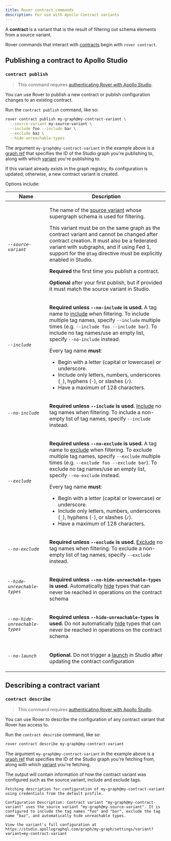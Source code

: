 ```yaml
---
title: Rover contract commands
description: For use with Apollo Contract variants
---
```


A **contract** is a variant that is the result of filtering out schema elements from a source variant.

Rover commands that interact with [contracts](https://www.apollographql.com/docs/graphos/delivery/contracts/) begin with `rover contract`.

## Publishing a contract to Apollo Studio

### `contract publish`

> This command requires [authenticating Rover with Apollo Studio](../configuring/#authenticating-with-apollo-studio).

You can use Rover to publish a new contract or publish configuration changes to an existing contract.

Run the `contract publish` command, like so:

```bash
rover contract publish my-graph@my-contract-variant \
  --source-variant my-source-variant \
  --include foo --include bar \
  --exclude baz \
  --hide-unreachable-types
```

The argument `my-graph@my-contract-variant` in the example above is a [graph ref](../conventions/#graph-refs) that specifies the ID of the Studio graph you're publishing to, along with which [variant](/graphos/graphs/overview/#variants) you're publishing to.

If this variant already exists in the graph registry, its configuration is updated; otherwise, a new contract variant is created.

Options include:

<table class="field-table">
<thead>
<tr>
<th>Name</th>
<th>Description</th>
</tr>
</thead>
<tbody>
<tr class="required">
<td>

###### `--source-variant`

</td>
<td>

The name of the [source variant](https://www.apollographql.com/docs/graphos/delivery/contracts/#2-fed1-enable-variant-support-for-tag) whose supergraph schema is used for filtering.

This variant must be on the same graph as the contract variant and cannot be changed after contract creation. It must also be a federated variant with subgraphs, and if using Fed 1, support for the `@tag` directive must be explicitly enabled in Studio.

**Required** the first time you publish a contract.

**Optional** after your first publish, but if provided it must match the source variant in Studio.

</td>
</tr>
<tr class="required">
<td>

###### `--include`

</td>
<td>

**Required unless `--no-include` is used.** A tag name to [include](https://www.apollographql.com/docs/graphos/delivery/contracts/#contract-filters) when filtering. To include multiple tag names, specify `--include` multiple times (e.g. `--include foo --include bar`). To include no tag names/use an empty list, specify `--no-include` instead.

Every tag name **must**:

* Begin with a letter (capital or lowercase) or underscore.
* Include only letters, numbers, underscores (`_`), hyphens (`-`), or slashes (`/`).
* Have a maximum of 128 characters.

</td>
</tr>
<tr class="required">
<td>

###### `--no-include`

</td>
<td>

**Required unless `--include` is used.** [Include](https://www.apollographql.com/docs/graphos/delivery/contracts/#contract-filters) no tag names when filtering. To include a non-empty list of tag names, specify `--include` instead.

</td>
</tr>
<tr class="required">
<td>

###### `--exclude`

</td>
<td>

**Required unless `--no-exclude` is used.** A tag name to [exclude](https://www.apollographql.com/docs/graphos/delivery/contracts/#contract-filters) when filtering. To exclude multiple tag names, specify `--exclude` multiple times (e.g. `--exclude foo --exclude bar`). To exclude no tag names/use an empty list, specify `--no-exclude` instead.

Every tag name **must**:

* Begin with a letter (capital or lowercase) or underscore.
* Include only letters, numbers, underscores (`_`), hyphens (`-`), or slashes (`/`).
* Have a maximum of 128 characters.

</td>
</tr>
<tr class="required">
<td>

###### `--no-exclude`

</td>
<td>

**Required unless `--exclude` is used.** [Exclude](https://www.apollographql.com/docs/graphos/delivery/contracts/#contract-filters) no tag names when filtering. To exclude a non-empty list of tag names, specify `--exclude` instead.

</td>
</tr>
<tr class="required">
<td>

###### `--hide-unreachable-types`

</td>
<td>

**Required unless `--no-hide-unreachable-types` is used.** Automatically [hide](https://www.apollographql.com/docs/graphos/delivery/contracts/#contract-filters) types that can never be reached in operations on the contract schema

</td>
</tr>
<tr class="required">
<td>

###### `--no-hide-unreachable-types`

</td>
<td>

**Required unless `--hide-unreachable-types` is used.** Do not automatically [hide](https://www.apollographql.com/docs/graphos/delivery/contracts/#contract-filters) types that can never be reached in operations on the contract schema

</td>
</tr>
<tr>
<td>

###### `--no-launch`

</td>
<td>

**Optional.** Do not trigger a [launch](https://www.apollographql.com/docs/graphos/delivery/contracts/#review-and-launch) in Studio after updating the contract configuration

</td>
</tr>
</tbody>
</table>

## Describing a contract variant

### `contract describe`

> This command requires [authenticating Rover with Apollo Studio](../configuring/#authenticating-with-apollo-studio).

You can use Rover to describe the configuration of any contract variant that Rover has access to.

Run the `contract describe` command, like so:

```bash
rover contract describe my-graph@my-contract-variant
```

The argument `my-graph@my-contract-variant` in the example above is a [graph ref](../conventions/#graph-refs) that specifies the ID of the Studio graph you're fetching from, along with which [variant](/graphos/graphs/overview/#variants) you're fetching.

The output will contain information of how the contract variant was configured such as the source variant, include and exclude tags.

```
Fetching description for configuration of my-graph@my-contract-variant using credentials from the default profile.

Configuration Description: Contract variant "my-graph@my-contract-variant" uses the source variant "my-graph@my-source-variant". It is configured to include the tag names "foo" and "bar", exclude the tag name "baz", and automatically hide unreachable types.

View the variant's full configuration at https://studio.apollographql.com/graph/my-graph/settings/variant?variant=my-contract-variant
```
